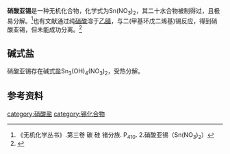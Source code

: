 {{chembox
| Reference = 
| Name = 硝酸亚锡
| ImageFile = tin(II) nitrate.png
| ImageSize = 
| IUPACName = 
| OtherNames = 硝酸锡(II)
| Section1 = {{Chembox Identifiers
| CASNo = 22755-27-7
| CASNo_Ref = {{cascite|correct|CAS}}
  }}
| Section2 = {{Chembox Properties
| Formula = Sn(NO<sub>3</sub>)<sub>2</sub>
| MolarMass = 242.724（无水）<br />603.044（二十水）
| Appearance = 白色潮解性叶片状结晶（二十水）
| Density = 
| MeltingPt = 
| BoilingPt = 
| Solubility = 可溶
 }}
| Section3 = {{Chembox Hazards
| EUClass = 
| RPhases = 
| SPhases = 
| Autoignition = }}
}}

'''硝酸亚锡'''是一种无机化合物，化学式为Sn(NO<sub>3</sub>)<sub>2</sub>，其二十水合物被制得过，且极易分解。<ref name=wc3>《无机化学丛书》.第三卷 碳 硅 锗分族. P<sub>410</sub>. 2.硝酸亚锡（Sn(NO<sub>3</sub>)<sub>2</sub>）</ref>也有文献通过纯[[硝酸|硝酸]]溶于[[乙腈|乙腈]]，与二(甲基环戊二烯基)锡反应，得到硝酸亚锡，但未能成功分离。<ref>{{cite journal|journal=Inorganic and Nuclear Chemistry Letters|volume=8|issue=6|language=en|date=1972-06|pages=551–553|doi=10.1016/0020-1650(72)80139-9|url=https://linkinghub.elsevier.com/retrieve/pii/0020165072801399|title=Concerning anhydrous tin(II) nitrate|accessdate=2019-11-19|author=P.G. Harrison, M.I. Khalil, N. Logan|archive-date=2018-06-26|archive-url=https://web.archive.org/web/20180626062508/https://linkinghub.elsevier.com/retrieve/pii/0020165072801399|dead-url=no}}</ref>
==碱式盐==
硝酸亚锡存在碱式盐Sn<sub>3</sub>(OH)<sub>4</sub>(NO<sub>3</sub>)<sub>2</sub>，受热分解。
==参考资料==
{{reflist}}
{{硝酸盐}}
[[category:硝酸盐|category:硝酸盐]]
[[category:锡化合物|category:锡化合物]]